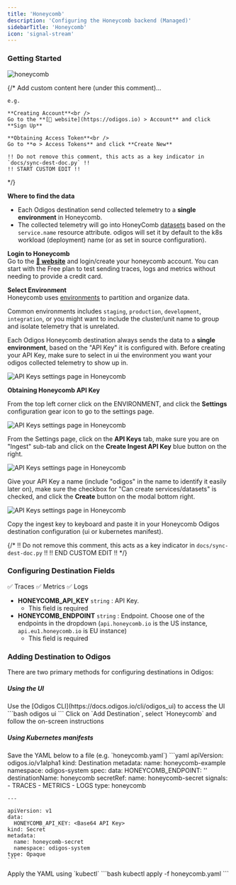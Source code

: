 ```yaml
---
title: 'Honeycomb'
description: 'Configuring the Honeycomb backend (Managed)'
sidebarTitle: 'Honeycomb'
icon: 'signal-stream'
---
```


### Getting Started

<img src="https://d15jtxgb40qetw.cloudfront.net/honeycomb.svg" alt="honeycomb" className="not-prose h-20" />

{/*
    Add custom content here (under this comment)...

    e.g.

    **Creating Account**<br />
    Go to the **[🔗 website](https://odigos.io) > Account** and click **Sign Up**

    **Obtaining Access Token**<br />
    Go to **⚙️ > Access Tokens** and click **Create New**

    !! Do not remove this comment, this acts as a key indicator in `docs/sync-dest-doc.py` !!
    !! START CUSTOM EDIT !!
*/}

**Where to find the data**

- Each Odigos destination send collected telemetry to a **single environment** in Honeycomb.
- The collected telemetry will go into HoneyComb [datasets](https://docs.honeycomb.io/configure/datasets/manage/) based on the `service.name` resource attribute. odigos will set it by default to the k8s workload (deployment) name (or as set in source configuration).

**Login to Honeycomb**<br />
Go to the **[🔗 website](https://ui.honeycomb.io)** and login/create your honeycomb account.
You can start with the Free plan to test sending traces, logs and metrics without needing to provide a credit card.

**Select Environment**<br />
Honeycomb uses [environments](https://docs.honeycomb.io/configure/environments/manage/) to partition and organize data.

Common environments includes `staging`, `production`, `development`, `integration`, or you might want to include the cluster/unit name
to group and isolate telemetry that is unrelated.

Each Odigos Honeycomb destination always sends the data to a **single environment**, based on the "API Key" it is configured with.
Before creating your API Key, make sure to select in ui the environment you want your odigos collected telemetry to show up in.

<Frame>
  <img src="/backends/images/honeycombenv.png" alt="API Keys settings page in Honeycomb" />
</Frame>

**Obtaining Honeycomb API Key**

From the top left corner click on the ENVIRONMENT, and click the **Settings** configuration gear icon to go to the settings page.

<Frame>
  <img src="/backends/images/honeycombenvsettings.png" alt="API Keys settings page in Honeycomb" />
</Frame>

From the Settings page, click on the **API Keys** tab, make sure you are on "Ingest" sub-tab and click on the **Create Ingest API Key** blue button on the right.

<Frame>
  <img src="/backends/images/honeycombcreateapikey.png" alt="API Keys settings page in Honeycomb" />
</Frame>

Give your API Key a name (include "odigos" in the name to identify it easily later on), make sure the checkbox for "Can create services/datasets" is checked, and click the **Create** button on the modal bottom right.

<Frame>
  <img src="/backends/images/honeycombcreateapikeymodal.png" alt="API Keys settings page in Honeycomb" />
</Frame>

Copy the ingest key to keyboard and paste it in your Honeycomb Odigos destination configuration (ui or kubernetes manifest).

{/*
    !! Do not remove this comment, this acts as a key indicator in `docs/sync-dest-doc.py` !!
    !! END CUSTOM EDIT !!
*/}

### Configuring Destination Fields

<Accordion title="Supported Signals:">
  ✅ Traces
  ✅ Metrics
  ✅ Logs
</Accordion>

- **HONEYCOMB_API_KEY** `string` : API Key.
  - This field is required
- **HONEYCOMB_ENDPOINT** `string` : Endpoint. Choose one of the endpoints in the dropdown (`api.honeycomb.io` is the US instance, `api.eu1.honeycomb.io` is EU instance)
  - This field is required

### Adding Destination to Odigos

There are two primary methods for configuring destinations in Odigos:

##### **Using the UI**

<Steps>
  <Step>
    Use the [Odigos CLI](https://docs.odigos.io/cli/odigos_ui) to access the UI
    ```bash
    odigos ui
    ```
  </Step>
  <Step>
    Click on `Add Destination`, select `Honeycomb` and follow the on-screen instructions
  </Step>
</Steps>

##### **Using Kubernetes manifests**

<Steps>
  <Step>
    Save the YAML below to a file (e.g. `honeycomb.yaml`)
    ```yaml
    apiVersion: odigos.io/v1alpha1
    kind: Destination
    metadata:
      name: honeycomb-example
      namespace: odigos-system
    spec:
      data:
        HONEYCOMB_ENDPOINT: '<Endpoint (options: [api.honeycomb.io, api.eu1.honeycomb.io])>'
      destinationName: honeycomb
      secretRef:
        name: honeycomb-secret
      signals:
      - TRACES
      - METRICS
      - LOGS
      type: honeycomb

    ---

    apiVersion: v1
    data:
      HONEYCOMB_API_KEY: <Base64 API Key>
    kind: Secret
    metadata:
      name: honeycomb-secret
      namespace: odigos-system
    type: Opaque
    ```
  </Step>
  <Step>
    Apply the YAML using `kubectl`
    ```bash
    kubectl apply -f honeycomb.yaml
    ```
  </Step>
</Steps>